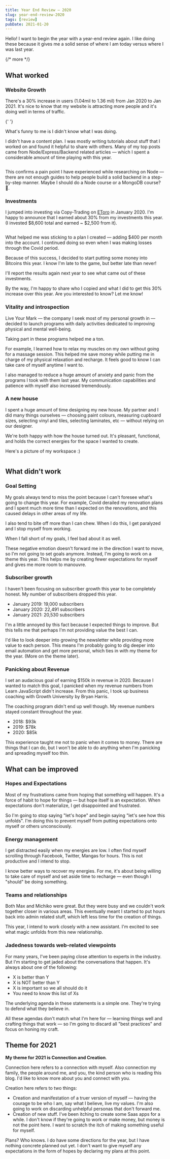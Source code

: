 ```yaml
---
title: Year End Review — 2020
slug: year-end-review-2020
tags: [review]
pubDate: 2021-01-20
---
```


Hello! I want to begin the year with a year-end review again. I like doing these because it gives me a solid sense of where I am today versus where I was last year.

{/* more */}

## What worked

### Website Growth

There's a 30% increase in users (1.04mil to 1.36 mil) from Jan 2020 to Jan 2021. It's nice to know that my website is attracting more people and it's doing well in terms of traffic.

<Image src='/images/2021/review/analytics.png' alt='' />{' '}

What's funny to me is I didn't know what I was doing.

I didn't have a content plan. I was mostly writing tutorials about stuff that I worked on and found it helpful to share with others. Many of my top posts came from Node/Express/Backend related articles — which I spent a considerable amount of time playing with this year.

<Image src='/images/2021/review/top-articles.png' alt='' />

This confirms a pain point I have experienced while researching on Node — there are not enough guides to help people build a solid backend in a step-by-step manner. Maybe I should do a Node course or a MongoDB course? 🤔.

### Investments

I jumped into investing via Copy-Trading on [EToro](https://etoro.tw/35PxUym) in January 2020. I'm happy to announce that I earned about 30% from my investments this year. (I invested $8,600 total and earned ~ $2,500 from it).

<Image src='/images/2021/review/e-toro.png' alt='' />

What helped me was sticking to a plan I created — adding $400 per month into the account. I continued doing so even when I was making losses through the Covid period.

Because of this success, I decided to start putting some money into Bitcoins this year. I know I'm late to the game, but better late than never!

I'll report the results again next year to see what came out of these investments.

By the way, I'm happy to share who I copied and what I did to get this 30% increase over this year. Are you interested to know? Let me know!

### Vitality and introspection

Live Your Mark — the company I seek most of my personal growth in — decided to launch programs with daily activities dedicated to improving physical and mental well-being.

Taking part in these programs helped me a ton.

For example, I learned how to relax my muscles on my own without going for a massage session. This helped me save money while putting me in charge of my physical relaxation and recharge. It feels good to know I can take care of myself anytime I want to.

I also managed to reduce a huge amount of anxiety and panic from the programs I took with them last year. My communication capabilities and patience with myself also increased tremendously.

### A new house

I spent a huge amount of time designing my new house. My partner and I did many things ourselves — choosing paint colours, measuring cupboard sizes, selecting vinyl and tiles, selecting laminates, etc — without relying on our designer.

We're both happy with how the house turned out. It's pleasant, functional, and holds the correct energies for the space I wanted to create.

Here's a picture of my workspace :)

<Image src='/images/2021/review/workspace.jpeg' alt='' />

## What didn't work

### Goal Setting

My goals always tend to miss the point because I can't foresee what's going to change this year. For example, Covid derailed my renovation plans and I spent much more time than I expected on the renovations, and this caused delays in other areas of my life.

I also tend to bite off more than I can chew. When I do this, I get paralyzed and I stop myself from working.

When I fall short of my goals, I feel bad about it as well.

These negative emotion doesn't forward me in the direction I want to move, so I'm not going to set goals anymore. Instead, I'm going to work on a theme this year. This helps me by creating fewer expectations for myself and gives me more room to manouvre.

### Subscriber growth

I haven't been focusing on subscriber growth this year to be completely honest. My number of subscribers dropped this year.

- January 2019: 19,000 subscribers
- January 2020: 22,491 subscribers
- January 2021: 20,530 subscribers

I'm a little annoyed by this fact because I expected things to improve. But this tells me that perhaps I'm not providing value the best I can.

I'd like to look deeper into growing the newsletter while providing more value to each person. This means I'm probably going to dig deeper into email automation and get more personal, which ties in with my theme for the year. (More on the theme later).

### Panicking about Revenue

I set an audacious goal of earning $150k in revenue in 2020. Because I wanted to match this goal, I panicked when my revenue numbers from Learn JavaScript didn't increase. From this panic, I took up business coaching with Growth University by Bryan Harris.

The coaching program didn't end up well though. My revenue numbers stayed constant throughout the year.

- 2018: $93k
- 2019: $78k
- 2020: $85k

This experience taught me not to panic when it comes to money. There are things that I can do, but I won't be able to do anything when I'm panicking and spreading myself too thin.

## What can be improved

### Hopes and Expectations

Most of my frustrations came from hoping that something will happen. It's a force of habit to hope for things — but hope itself is an expectation. When expectations don't materialize, I get disappointed and frustrated.

So I'm going to stop saying "let's hope" and begin saying "let's see how this unfolds". I'm doing this to prevent myself from putting expectations onto myself or others unconsciously.

### Energy management

I get distracted easily when my energies are low. I often find myself scrolling through Facebook, Twitter, Mangas for hours. This is not productive and I intend to stop.

I know better ways to recover my energies. For me, it's about being willing to take care of myself and set aside time to recharge — even though I "should" be doing something.

### Teams and relationships

Both Max and Michiko were great. But they were busy and we couldn't work together closer in various areas. This eventually meant I started to put hours back into admin related stuff, which left less time for the creation of things.

This year, I intend to work closely with a new assistant. I'm excited to see what magic unfolds from this new relationship.

### Jadedness towards web-related viewpoints

For many years, I've been paying close attention to experts in the industry. But I'm starting to get jaded about the conversations that happen. It's always about one of the following:

- X is better than Y
- X is NOT better than Y
- X is important so we all should do it
- You need to know this list of Xs

The underlying agenda in these statements is a simple one. They're trying to defend what they believe in.

All these agendas don't match what I'm here for — learning things well and crafting things that work — so I'm going to discard all "best practices" and focus on honing my craft.

## Theme for 2021

**My theme for 2021 is Connection and Creation**.

Connection here refers to a connection with myself. Also connection my family, the people around me, and you, the kind person who is reading this blog. I'd like to know more about you and connect with you.

Creation here refers to two things:

- Creation and manifestation of a truer version of myself — having the courage to be who I am, say what I believe, live my values. I'm also going to work on discarding unhelpful personas that don't forward me.
- Creation of new stuff. I've been itching to create some Saas apps for a while. I don't know if they're going to work or make money, but money is not the point here. I want to scratch the itch of making something useful for myself.

Plans? Who knows. I do have some directions for the year, but I have nothing concrete planned out yet. I don't want to give myself any expectations in the form of hopes by declaring my plans at this point.
